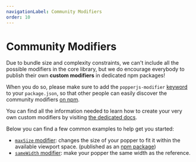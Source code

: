 ```yaml
---
navigationLabel: Community Modifiers
order: 10
---
```


# Community Modifiers

Due to bundle size and complexity constraints, we can't include all the possible
modifiers in the core library, but we do encourage everybody to publish their
own **custom modifiers** in dedicated npm packages!

When you do so, please make sure to add the `popperjs-modifier`
[keyword][npm-keyword] to your `package.json`, so that other people can easily
discover the community modifiers [on npm][npm-search-result].

<x-ad />

You can find all the information needed to learn how to create your very own
custom modifiers by visiting [the dedicated docs](../#custom-modifiers).

Below you can find a few common examples to help get you started:

- [`maxSize` modifier][maxsize-sandbox]: changes the size of your popper to fit
  it within the available viewport space. (published as an [npm
  package][maxsize-npm])
- [`sameWidth` modifier][samewidth-sandbox]: make your popper the same width as
  the reference.

[npm-keyword]: https://docs.npmjs.com/files/package.json#keywords
[npm-search-result]: https://www.npmjs.com/search?q=keywords%3Apopperjs-modifier
[maxsize-sandbox]: https://codesandbox.io/s/great-tesla-3roz7?file=/src/index.js
[maxsize-npm]: https://www.npmjs.com/package/popper-max-size-modifier
[samewidth-sandbox]:
  https://codesandbox.io/s/bitter-sky-pe3z9?file=/src/index.js
